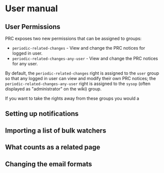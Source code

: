= User manual =

== User Permissions ==

PRC exposes two new permissions that can be assigned to groups:

* <code>periodic-related-changes</code> - View and change the PRC notices for logged in user.
* <code>periodic-related-changes-any-user</code> - View and change the PRC notices for any user.

By default, the <code>periodic-related-changes</code> right is assigned to the <code>user</code> group so that any logged in user can view and modify their own PRC notices; the <code>periodic-related-changes-any-user</code> right is assigned to the <code>sysop</code> (often displayed as &quot;administrator&quot; on the wiki) group.

If you want to take the rights away from these groups you would a

== Setting up notifications ==

== Importing a list of bulk watchers ==

== What counts as a related page ==

== Changing the email formats ==
